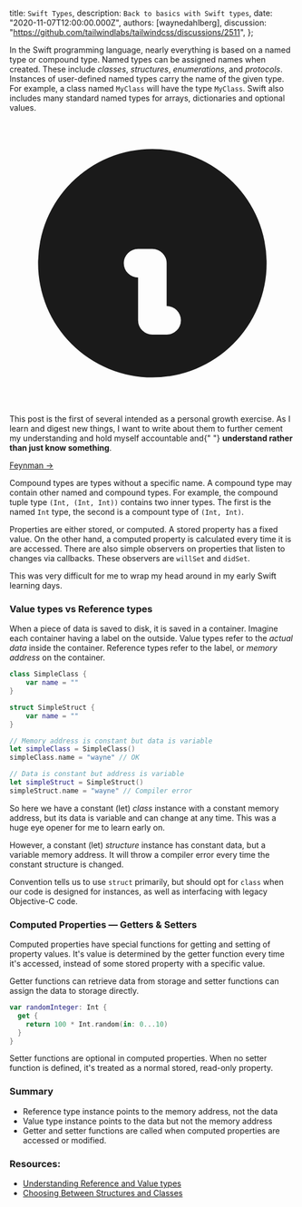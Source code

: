 
  title: `Swift Types`,
  description: `Back to basics with Swift types`,
  date: "2020-11-07T12:00:00.000Z",
  authors: [waynedahlberg],
  discussion: "https://github.com/tailwindlabs/tailwindcss/discussions/2511",
};

In the Swift programming language, nearly everything is based on a named type or compound type. Named types can be assigned names when created. These include _classes_, _structures_, _enumerations_, and _protocols_. Instances of user-defined named types carry the name of the given type. For example, a class named `MyClass` will have the type `MyClass`. Swift also includes many standard named types for arrays, dictionaries and optional values.

<!--more-->

<div class="rounded-md bg-blue-50 p-4">
  <div class="flex">
    <div class="flex-shrink-0">
      <svg
        class="h-5 w-5 text-blue-400"
        xmlns="http://www.w3.org/2000/svg"
        viewBox="0 0 20 20"
        fill="currentColor"
      >
        <path
          fillRule="evenodd"
          d="M18 10a8 8 0 11-16 0 8 8 0 0116 0zm-7-4a1 1 0 11-2 0 1 1 0 012 0zM9 9a1 1 0 000 2v3a1 1 0 001 1h1a1 1 0 100-2v-3a1 1 0 00-1-1H9z"
          clipRule="evenodd"
        />
      </svg>
    </div>
    <div class="ml-3 flex-1 md:flex md:justify-between">
      <p class="text-sm leading-5 text-blue-700">
        This post is the first of several intended as a personal growth
        exercise. As I learn and digest new things, I want to write about them
        to further cement my understanding and hold myself accountable and{" "}
        <strong>understand rather than just know something</strong>.
      </p>
      <p class="mt-3 text-sm leading-5 md:mt-0 md:ml-6">
        <a
          href="https://fs.blog/2015/01/richard-feynman-knowing-something/"
          class="whitespace-no-wrap font-medium text-blue-700 hover:text-blue-600 transition ease-in-out duration-150"
        >
          Feynman &rarr;
        </a>
      </p>
    </div>
  </div>
</div>

Compound types are types without a specific name. A compound type may contain other named and compound types. For example, the compound tuple type `(Int, (Int, Int))` contains two inner types. The first is the named `Int` type, the second is a compount type of `(Int, Int)`.

Properties are either stored, or computed. A stored property has a fixed value. On the other hand, a computed property is calculated every time it is are accessed. There are also simple observers on properties that listen to changes via callbacks. These observers are `willSet` and `didSet`.

This was very difficult for me to wrap my head around in my early Swift learning days.

### Value types vs Reference types

When a piece of data is saved to disk, it is saved in a container. Imagine each container having a label on the outside. Value types refer to the _actual data_ inside the container. Reference types refer to the label, or _memory address_ on the container.

```Swift
class SimpleClass {
	var name = ""
}

struct SimpleStruct {
	var name = ""
}

// Memory address is constant but data is variable
let simpleClass = SimpleClass()
simpleClass.name = "wayne" // OK

// Data is constant but address is variable
let simpleStruct = SimpleStruct()
simpleStruct.name = "wayne" // Compiler error
```

So here we have a constant (let) _class_ instance with a constant memory address, but its data is variable and can change at any time. This was a huge eye opener for me to learn early on.

However, a constant (let) _structure_ instance has constant data, but a variable memory address. It will throw a compiler error every time the constant structure is changed.

Convention tells us to use `struct` primarily, but should opt for `class` when our code is designed for instances, as well as interfacing with legacy Objective-C code.

### Computed Properties — Getters & Setters

Computed properties have special functions for getting and setting of property values. It's value is determined by the getter function every time it's accessed, instead of some stored property with a specific value.

Getter functions can retrieve data from storage and setter functions can assign the data to storage directly.

```Swift
var randomInteger: Int {
  get {
    return 100 * Int.random(in: 0...10)
  }
}
```

Setter functions are optional in computed properties. When no setter function is defined, it's treated as a normal stored, read-only property.

### Summary

- Reference type instance points to the memory address, not the data
- Value type instance points to the data but not the memory address
- Getter and setter functions are called when computed properties are accessed or modified.

### Resources:

- [Understanding Reference and Value types](https://fluffy.es/reference-vs-value-type/)
- [Choosing Between Structures and Classes](https://developer.apple.com/documentation/swift/choosing_between_structures_and_classes)
